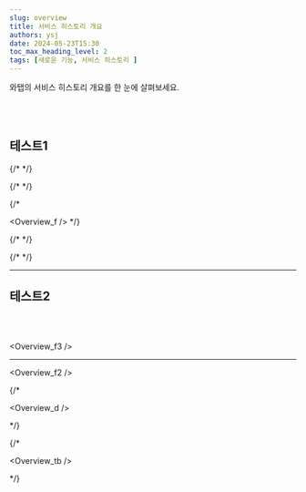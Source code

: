 ```yaml
---
slug: overview
title: 서비스 히스토리 개요
authors: ysj
date: 2024-05-23T15:30
toc_max_heading_level: 2
tags: [새로운 기능, 서비스 히스토리 ]
---
```





와탭의 서비스 히스토리 개요를 한 눈에 살펴보세요.

<br/>
<br/>


## 테스트1

<div class='history_overview'>

{/* <CustomListItem> */}

{/* <ChangelogComponent> */}

{/* 


<Overview_f />  */}

{/* </ChangelogComponent> */}

{/* </CustomListItem> */}


</div>

---

## 테스트2

<br/>
<br/>

<div class='history_overview' id='overview_test'>

<CustomListItem>

<ChangelogComponent>


<Overview_f3 />  

</ChangelogComponent>

</CustomListItem>


</div>

---


<Overview_f2 />  


{/* <div class='history_overview'>


<Overview_d />

</div> */}

{/* <div class='history_overview'>


<Overview_tb />

</div> */}